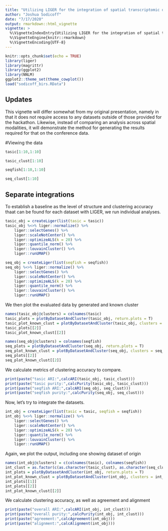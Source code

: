 ```yaml
---
title: "Utilizing LIGER for the integration of spatial transcriptomic data"
author: "Joshua Sodicoff"
date: "7/17/2020"
output: rmarkdown::html_vignette
vignette: >
  %\VignetteIndexEntry{Utilizing LIGER for the integration of spatial transcriptomic data}
  %\VignetteEngine{knitr::rmarkdown}
  %\VignetteEncoding{UTF-8}
---
```


```r
knitr::opts_chunk$set(echo = TRUE)
library(liger)
library(magrittr)
library(ggplot2)
library(NNLM)
ggplot2::theme_set(theme_cowplot())
load("sodicoff_birs.RData")
```

## Updates

This vignette will differ somewhat from my original presentation, namely in that it does not require access to any datasets outside of those provided for the hackathon. Likewise, instead of comparing an analysis across spatial modalities, it will demonstrate the method for generating the results required for that on the conference data.

#Viewing the data

```r
tasic[1:10,1:10]
```

```r
tasic_clust[1:10]
```

```r
seqfish[1:10,1:10]
```

```r
seq_clust[1:10]
```
## Separate integrations

To establish a baseline as the level of structure and clustering accuracy thaat can be found for each dataset with LIGER, we run individual analyses.

```r
tasic_obj = createLiger(list(tasic = tasic))
tasic_obj %<>% liger::normalize() %>% 
    liger::selectGenes() %>% 
    liger::scaleNotCenter() %>% 
    liger::optimizeALS(k = 20) %>% 
    liger::quantile_norm() %>% 
    liger::louvainCluster() %>% 
    liger::runUMAP()

```

```r
seq_obj = createLiger(list(seqfish = seqfish))
seq_obj %<>% liger::normalize() %>% 
    liger::selectGenes() %>% 
    liger::scaleNotCenter() %>% 
    liger::optimizeALS(k = 20) %>% 
    liger::quantile_norm() %>% 
    liger::louvainCluster() %>% 
    liger::runUMAP()
```

We then plot the evaluated data by generated and known cluster

```r
names(tasic_obj@clusters) = colnames(tasic)
tasic_plots = plotByDatasetAndCluster(tasic_obj, return.plots = T)
tasic_plot_known_clust = plotByDatasetAndCluster(tasic_obj, clusters = tasic_clust, return.plots = T)
tasic_plots[[2]]
tasic_plot_known_clust[[2]]
```

```r
names(seq_obj@clusters) = colnames(seqfish)
seq_plots = plotByDatasetAndCluster(seq_obj, return.plots = T)
seq_plot_known_clust = plotByDatasetAndCluster(seq_obj, clusters = seq_clust, return.plots = T)
seq_plots[[2]]
seq_plot_known_clust[[2]]
```

We calculate metrics of clustering accuracy to compare.

```r
print(paste("tasic ARI:",calcARI(tasic_obj, tasic_clust)))
print(paste("tasic purity:",calcPurity(tasic_obj, tasic_clust)))
print(paste("seqfish ARI:",calcARI(seq_obj, seq_clust)))
print(paste("seqfish purity:",calcPurity(seq_obj, seq_clust)))
```

Now, let's try to integrate the datasets.

```r
int_obj = createLiger(list(tasic = tasic, seqfish = seqfish))
int_obj %<>% liger::normalize() %>% 
    liger::selectGenes() %>% 
    liger::scaleNotCenter() %>% 
    liger::optimizeALS(k = 20) %>% 
    liger::quantile_norm() %>% 
    liger::louvainCluster() %>% 
    liger::runUMAP()
```

Again, we plot the output, including one showing dataset of origin

```r
names(int_obj@clusters) = c(colnames(tasic), colnames(seqfish))
int_clust = as.factor(c(as.character(tasic_clust), as.character(seq_clust))); names(int_clust) = c(names(tasic_clust), names(seq_clust))
int_plots = plotByDatasetAndCluster(int_obj, return.plots = T)
int_plot_known_clust = plotByDatasetAndCluster(int_obj, clusters = int_clust, return.plots = T)
int_plots[[1]]
int_plots[[2]]
int_plot_known_clust[[2]]
```

We calculate clustering accuracy, as well as agreement and alignment

```r
print(paste("overall ARI:",calcARI(int_obj, int_clust)))
print(paste("overall purity:",calcPurity(int_obj, int_clust)))
print(paste("agreement:",calcAgreement(int_obj)))
print(paste("alignment:",calcAlignment(int_obj)))
```
